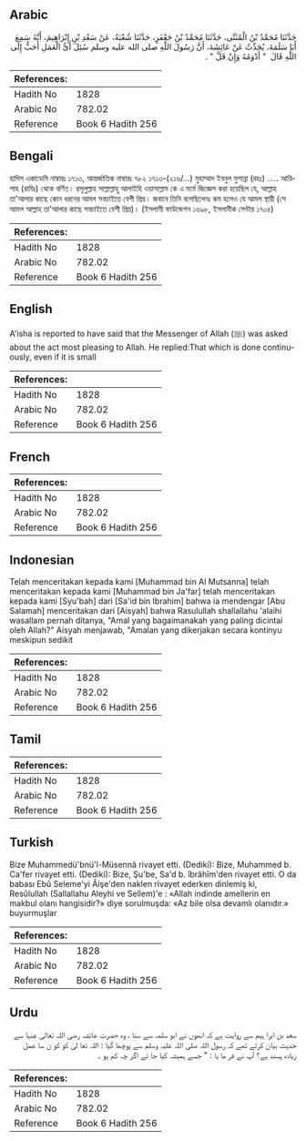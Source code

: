 ## Arabic


<div dir="rtl" lang="ar" style={{fontSize:'larger',backgroundColor:'#f8f9fa',padding:20}}>
حَدَّثَنَا مُحَمَّدُ بْنُ الْمُثَنَّى، حَدَّثَنَا مُحَمَّدُ بْنُ جَعْفَرٍ، حَدَّثَنَا شُعْبَةُ، عَنْ سَعْدِ بْنِ إِبْرَاهِيمَ، أَنَّهُ سَمِعَ أَبَا سَلَمَةَ، يُحَدِّثُ عَنْ عَائِشَةَ، أَنَّ رَسُولَ اللَّهِ صلى الله عليه وسلم سُئِلَ أَىُّ الْعَمَلِ أَحَبُّ إِلَى اللَّهِ قَالَ ‏ "‏ أَدْوَمُهُ وَإِنْ قَلَّ ‏"‏ ‏.‏
</div>
<div style={{backgroundColor:'#f8f9fa',padding:20, marginBottom: 10}}><table> <thead> <tr> <th>References:</th> <th></th> </tr> </thead> <tbody><tr><td>Hadith No</td><td>1828</td></tr><tr><td>Arabic No</td><td>782.02</td></tr><tr><td>Reference</td><td>Book 6 Hadith 256</td></tr></tbody></table></div>

## Bengali


<div dir="ltr" lang="bn" style={{fontSize:'larger',backgroundColor:'#f8f9fa',padding:20}}>
হাদিস একাডেমি নাম্বারঃ ১৭১৩, আন্তর্জাতিক নাম্বারঃ ৭৮২ ১৭১৩-(২১৬/...) মুহাম্মাদ ইবনুল মুসান্না (রহঃ) ..... আয়িশাহ (রাযিঃ) থেকে বর্ণিত। রসূলুল্লাহ সাল্লাল্লাহু আলাইহি ওয়াসাল্লাম কে এ মর্মে জিজ্ঞেস করা হয়েছিল যে, আল্লাহ তা'আলার কাছে কোন ধরনের আমল সবচাইতে বেশী প্রিয়। জবাবে তিনি বলেছিলেনঃ কম হলেও যে আমল স্থায়ী (সে আমল আল্লাহ তা'আলার কাছে সবচাইতে বেশী প্রিয়)। (ইসলামী ফাউন্ডেশন ১৬৯৮, ইসলামীক সেন্টার ১৭০৫)
</div>
<div style={{backgroundColor:'#f8f9fa',padding:20, marginBottom: 10}}><table> <thead> <tr> <th>References:</th> <th></th> </tr> </thead> <tbody><tr><td>Hadith No</td><td>1828</td></tr><tr><td>Arabic No</td><td>782.02</td></tr><tr><td>Reference</td><td>Book 6 Hadith 256</td></tr></tbody></table></div>

## English


<div dir="ltr" lang="en" style={{fontSize:'larger',backgroundColor:'#f8f9fa',padding:20}}>
A'isha is reported to have said that the Messenger of Allah (ﷺ) was asked about the act most pleasing to Allah. He replied:That which is done continuously, even if it is small
</div>
<div style={{backgroundColor:'#f8f9fa',padding:20, marginBottom: 10}}><table> <thead> <tr> <th>References:</th> <th></th> </tr> </thead> <tbody><tr><td>Hadith No</td><td>1828</td></tr><tr><td>Arabic No</td><td>782.02</td></tr><tr><td>Reference</td><td>Book 6 Hadith 256</td></tr></tbody></table></div>

## French


<div dir="ltr" lang="fr" style={{fontSize:'larger',backgroundColor:'#f8f9fa',padding:20}}>

</div>
<div style={{backgroundColor:'#f8f9fa',padding:20, marginBottom: 10}}><table> <thead> <tr> <th>References:</th> <th></th> </tr> </thead> <tbody><tr><td>Hadith No</td><td>1828</td></tr><tr><td>Arabic No</td><td>782.02</td></tr><tr><td>Reference</td><td>Book 6 Hadith 256</td></tr></tbody></table></div>

## Indonesian


<div dir="ltr" lang="id" style={{fontSize:'larger',backgroundColor:'#f8f9fa',padding:20}}>
Telah menceritakan kepada kami [Muhammad bin Al Mutsanna] telah menceritakan kepada kami [Muhammad bin Ja'far] telah menceritakan kepada kami [Syu'bah] dari [Sa'id bin Ibrahim] bahwa ia mendengar [Abu Salamah] menceritakan dari [Aisyah] bahwa Rasulullah shallallahu 'alaihi wasallam pernah ditanya, "Amal yang bagaimanakah yang paling dicintai oleh Allah?" Aisyah menjawab, "Amalan yang dikerjakan secara kontinyu meskipun sedikit
</div>
<div style={{backgroundColor:'#f8f9fa',padding:20, marginBottom: 10}}><table> <thead> <tr> <th>References:</th> <th></th> </tr> </thead> <tbody><tr><td>Hadith No</td><td>1828</td></tr><tr><td>Arabic No</td><td>782.02</td></tr><tr><td>Reference</td><td>Book 6 Hadith 256</td></tr></tbody></table></div>

## Tamil


<div dir="ltr" lang="ta" style={{fontSize:'larger',backgroundColor:'#f8f9fa',padding:20}}>

</div>
<div style={{backgroundColor:'#f8f9fa',padding:20, marginBottom: 10}}><table> <thead> <tr> <th>References:</th> <th></th> </tr> </thead> <tbody><tr><td>Hadith No</td><td>1828</td></tr><tr><td>Arabic No</td><td>782.02</td></tr><tr><td>Reference</td><td>Book 6 Hadith 256</td></tr></tbody></table></div>

## Turkish


<div dir="ltr" lang="tr" style={{fontSize:'larger',backgroundColor:'#f8f9fa',padding:20}}>
Bize Muhammedü'bnü'l-Müsennâ rivayet etti. (Dediki): Bize, Muhammed b. Ca'fer rivayet etti. (Dediki): Bize, Şu'be, Sa'd b. îbrâhîm'den rivayet etti. O da babası Ebû Seleme'yi Âişe'den naklen rivayet ederken dinlemiş ki, Resûlullah (Sallallahu Aleyhi ve Sellem)'e : «Allah indinde amellerin en makbul olanı hangisidir?» diye sorulmuşda: «Az bile olsa devamlı olanıdır.» buyurmuşlar
</div>
<div style={{backgroundColor:'#f8f9fa',padding:20, marginBottom: 10}}><table> <thead> <tr> <th>References:</th> <th></th> </tr> </thead> <tbody><tr><td>Hadith No</td><td>1828</td></tr><tr><td>Arabic No</td><td>782.02</td></tr><tr><td>Reference</td><td>Book 6 Hadith 256</td></tr></tbody></table></div>

## Urdu


<div dir="rtl" lang="ur" style={{fontSize:'larger',backgroundColor:'#f8f9fa',padding:20}}>
سعد بن ابرا ہیم سے روایت ہے کہ انھوں نے ابو سلمہ سے سنا ، وہ حضرت عائشہ رضی اللہ تعالیٰ عنہا سے حدیث بیان کرتے تھے کہ رسول اللہ صلی اللہ علیہ وسلم سے پوچھا گیا : اللہ تعا لیٰ کو کو ن سا عمل زیادہ پسند ہے؟ آپ نے فر ما یا : " جسے ہمیشہ کیا جا ئے اگر چہ کم ہو ۔
</div>
<div style={{backgroundColor:'#f8f9fa',padding:20, marginBottom: 10}}><table> <thead> <tr> <th>References:</th> <th></th> </tr> </thead> <tbody><tr><td>Hadith No</td><td>1828</td></tr><tr><td>Arabic No</td><td>782.02</td></tr><tr><td>Reference</td><td>Book 6 Hadith 256</td></tr></tbody></table></div>